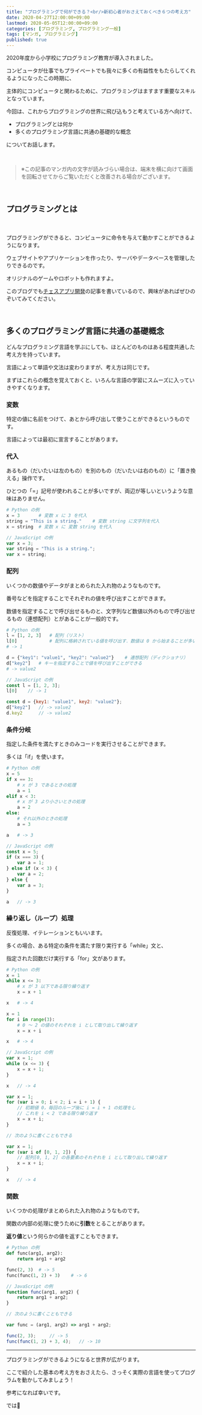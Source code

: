 ```yaml
---
title: "プログラミングで何ができる？<br/>新初心者がおさえておくべき６つの考え方"
date: 2020-04-27T12:00:00+09:00
lastmod: 2020-05-05T12:00:00+09:00
categories: [プログラミング, プログラミング一般]
tags: [マンガ, プログラミング]
published: true
---
```


2020年度から小学校にプログラミング教育が導入されました。

コンピュータが仕事でもプライベートでも我々に多くの有益性をもたらしてくれるようになったこの時期に、

主体的にコンピュータと関わるために、プログラミングはますます重要なスキルとなっています。

今回は、これからプログラミングの世界に飛び込もうと考えている方へ向けて、

<!--more-->

- プログラミングとは何か
- 多くのプログラミング言語に共通の基礎的な概念

についてお話します。

<br/>

> ※この記事のマンガ内の文字が読みづらい場合は、端末を横に向けて画面を回転させてからご覧いただくと改善される場合がございます。

<br/>

## プログラミングとは

<manga src="puroguramingu-izennnisa" alt="プログラミング以前にさ、そもそもコンピュータって何さ？">

<manga-text x={46} y={16} text="プログラミング以前にさ" />

<manga-text x={52} y={64} text="そもそも<br/>**コンピュータ**って何さ？" />

</manga>



<manga src="konpyutato-iunoha" alt="コンピュータというのは、もともとは計算機という意味だったんだけど、今では計算以外にもさまざまなデータの処理を高速に行うことができる">

<manga-text x={13} y={7} text="コンピュータというのは<br/>もともとは計算機という<br/>意味だったんだけど" />

<manga-text x={10} y={70} text="今では計算以外にも<br/>さまざまなデータの処理を<br/>高速に行うことができる" />

</manga>



<manga src="sonnna-konpyutadakedo" alt="そんなコンピュータだけど、プログラムという一連の命令を記述したものによって動くの。でもコンピュータは0と1だけで表された機械語しか理解できないから、ひとがコンピュータに機械語で命令をすることになってしまうよね">

<manga-text x={24} y={3} text="そんなコンピュータだけど、**プログラム**という<br/>一連の命令を記述したものによって動くの" />

<manga-text x={8} y={64} text="でもコンピュータは0と1だけで表された<br/>機械語しか理解できないから" />

<manga-text x={40} y={84} text="ひとがコンピュータに機械語で<br/>命令をすることになってしまうよね" />

</manga>



<manga src="sokode-hitonimo" alt="そこで、ひとにも理解しやすい言語を使って命令文を書いてから使う時に機械語に翻訳するという方法がとられる。これがプログラミング！そしてそのときに使われる言語がプログラミング言語だよ">

<manga-text x={4} y={2} text="そこで、ひとにも理解しやすい言語を使って<br/>命令文を書いてから<br/>使う時に機械語に翻訳するという方法がとられる" />

<manga-text x={4} y={84} text="これが**プログラミング**！<br/>そしてそのときに使われる言語が**プログラミング言語**だよ" />

</manga>

　

プログラミングができると、コンピュータに命令を与えて動かすことができるようになります。

ウェブサイトやアプリケーションを作ったり、サーバやデータベースを管理したりできるのです。

オリジナルのゲームやロボットも作れますよ。

このブログでも[チェスアプリ開発](/categories/チェスアプリ開発/)の記事を書いているので、興味があればぜひのぞいてみてください。

<relpos link="engineer-typing-renshu" />

<br/>

## 多くのプログラミング言語に共通の基礎概念

どんなプログラミング言語を学ぶにしても、ほとんどのものはある程度共通した考え方を持っています。

言語によって単語や文法は変わりますが、考え方は同じです。

まずはこれらの概念を覚えておくと、いろんな言語の学習にスムーズに入っていきやすくなります。

### 変数

特定の値に名前をつけて、あとから呼び出して使うことができるというものです。

言語によっては最初に宣言することがあります。

### 代入

あるもの（だいたいは左のもの）を別のもの（だいたいは右のもの）に「置き換える」操作です。

ひとつの「=」記号が使われることが多いですが、両辺が等しいというような意味はありません。

```py hide_nums
# Python の例
x = 3       # 変数 x に 3 を代入
string = "This is a string."    # 変数 string に文字列を代入
x = string  # 変数 x に 変数 string を代入
```

```js hide_nums
// JavaScript の例
var x = 3;
var string = "This is a string.";
var x = string;
```

### 配列

いくつかの数値やデータがまとめられた入れ物のようなものです。

番号などを指定することでそれぞれの値を呼び出すことができます。

数値を指定することで呼び出せるものと、文字列など数値以外のもので呼び出せるもの（連想配列）とがあることが一般的です。

```py hide_nums
# Python の例
l = [1, 2, 3]   # 配列（リスト）
l[0]            # 配列に格納されている値を呼び出す．数値は 0 から始まることが多い
# -> 1

d = {"key1": "value1", "key2": "value2"}    # 連想配列（ディクショナリ）
d["key2"]   # キーを指定することで値を呼び出すことができる
# -> value2
```

```js hide_nums
// JavaScript の例
const l = [1, 2, 3];
l[0]    // -> 1

const d = {key1: "value1", key2: "value2"};
d["key2"]   // -> value2
d.key2      // -> value2
```

### 条件分岐

指定した条件を満たすときのみコードを実行させることができます。

多くは「if」を使います。

```py hide_nums
# Python の例
x = 5
if x == 3:
    # x が 3 であるときの処理
    a = 1
elif x < 3:
    # x が 3 より小さいときの処理
    a = 2
else:
    # それ以外のときの処理
    a = 3

a   # -> 3
```

```js hide_nums
// JavaScript の例
const x = 5;
if (x === 3) {
    var a = 1;
} else if (x < 3) {
    var a = 2;
} else {
    var a = 3;
}

a   // -> 3
```

### 繰り返し（ループ）処理

反復処理、イテレーションともいいます。

多くの場合、ある特定の条件を満たす限り実行する「while」文と、

指定された回数だけ実行する「for」文があります。

```py hide_nums
# Python の例
x = 1
while x <= 3:
    # x が 3 以下である限り繰り返す
    x = x + 1

x   # -> 4

x = 1
for i in range(3):
    # 0 ～ 2 の値のそれぞれを i として取り出して繰り返す
    x = x + i

x   # -> 4
```

```js hide_nums
// JavaScript の例
var x = 1;
while (x <= 3) {
    x = x + 1;
}

x   // -> 4

var x = 1;
for (var i = 0; i < 2; i = i + 1) {
    // 初期値 0，毎回のループ後に i = i + 1 の処理をし
    // これを i < 2 である限り繰り返す
    x = x + i;
}

// 次のように書くこともできる

var x = 1;
for (var i of [0, 1, 2]) {
    // 配列[0, 1, 2] の各要素のそれぞれを i として取り出して繰り返す
    x = x + i;
}

x   // -> 4
```

### 関数

いくつかの処理がまとめられた入れ物のようなものです。

関数の内部の処理に使うために**引数**をとることがあります。

**返り値**という何らかの値を返すこともできます。

```py hide_nums
# Python の例
def func(arg1, arg2):
    return arg1 + arg2

func(2, 3)  # -> 5
func(func(1, 2) + 3)    # -> 6
```

```js hide_nums
// JavaScript の例
function func(arg1, arg2) {
    return arg1 + arg2;
}

// 次のように書くこともできる

var func = (arg1, arg2) => arg1 + arg2;

func(2, 3);     // -> 5
func(func(1, 2) + 3, 4);   // -> 10
```

<relpos link="site-customize-hoho" />

---

プログラミングができるようになると世界が広がります。

ここで紹介した基本の考え方をおさえたら、さっそく実際の言語を使ってプログラムを動かしてみましょう！

参考になれば幸いです。

では👋
